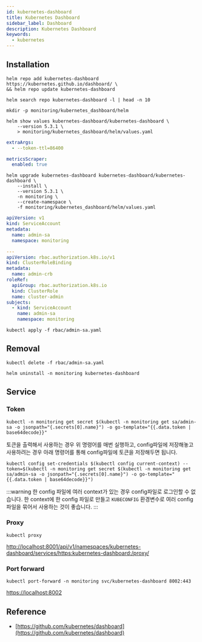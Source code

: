 ```yaml
---
id: kubernetes-dashboard
title: Kubernetes Dashboard
sidebar_label: Dashboard
description: Kubernetes Dashboard
keywords:
  - kubernetes
---
```


## Installation

```shell
helm repo add kubernetes-dashboard https://kubernetes.github.io/dashboard/ \
&& helm repo update kubernetes-dashboard
```

```shell
helm search repo kubernetes-dashboard -l | head -n 10
```

```shell
mkdir -p monitoring/kubernetes_dashboard/helm
```

```shell
helm show values kubernetes-dashboard/kubernetes-dashboard \
    --version 5.3.1 \
    > monitoring/kubernetes_dashboard/helm/values.yaml
```

```yaml title="monitoring/kubernetes_dashboard/helm/values.yaml"
extraArgs:
  - --token-ttl=86400

metricsScraper:
  enabled: true
```

```shell
helm upgrade kubernetes-dashboard kubernetes-dashboard/kubernetes-dashboard \
    --install \
    --version 5.3.1 \
    -n monitoring \
    --create-namespace \
    -f monitoring/kubernetes_dashboard/helm/values.yaml
```

```yaml title="rbac/admin-sa.yaml"
apiVersion: v1
kind: ServiceAccount
metadata:
  name: admin-sa
  namespace: monitoring

---
apiVersion: rbac.authorization.k8s.io/v1
kind: ClusterRoleBinding
metadata:
  name: admin-crb
roleRef:
  apiGroup: rbac.authorization.k8s.io
  kind: ClusterRole
  name: cluster-admin
subjects:
  - kind: ServiceAccount
    name: admin-sa
    namespace: monitoring
```

```shell
kubectl apply -f rbac/admin-sa.yaml
```

## Removal

```shell
kubectl delete -f rbac/admin-sa.yaml
```

```shell
helm uninstall -n monitoring kubernetes-dashboard
```

## Service

### Token

```shell
kubectl -n monitoring get secret $(kubectl -n monitoring get sa/admin-sa -o jsonpath="{.secrets[0].name}") -o go-template="{{.data.token | base64decode}}"
```

토큰을 출력해서 사용하는 경우 위 명령어를 매번 실행하고, config파일에 저장해놓고 사용하려는 경우 아래 명령어를 통해 config파일에 토큰을 저장해두면 됩니다.

```shell
kubectl config set-credentials $(kubectl config current-context) --token=$(kubectl -n monitoring get secret $(kubectl -n monitoring get sa/admin-sa -o jsonpath="{.secrets[0].name}") -o go-template="{{.data.token | base64decode}}")
```

:::warning
한 config 파일에 여러 context가 있는 경우 config파일로 로그인할 수 없습니다. 한 context에 한 config 파일로 만들고 `KUBECONFIG` 환경변수로 여러 config 파일을 묶어서 사용하는 것이 좋습니다.
:::

### Proxy

```shell
kubectl proxy
```

[http://localhost:8001/api/v1/namespaces/kubernetes-dashboard/services/https:kubernetes-dashboard:/proxy/](http://localhost:8001/api/v1/namespaces/kubernetes-dashboard/services/https:kubernetes-dashboard:/proxy/)

### Port forward

```shell
kubectl port-forward -n monitoring svc/kubernetes-dashboard 8002:443
```

[https://localhost:8002](https://localhost:8002)

## Reference

- [https://github.com/kubernetes/dashboard](https://github.com/kubernetes/dashboard)
